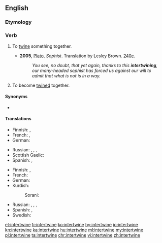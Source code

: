 ==English==

===Etymology===
{{prefix|inter|twine|lang=en}}

===Verb===
{{en-verb|intertwin}}

# {{context|transitive|lang=en}} To [[twine]] something together.
#* '''2005''', [[w:Plato|Plato]], ''Sophist''.  Translation by Lesley Brown. [[w:Stephanus pagination|240c]].
#*: ''You see, no doubt, that yet again, thanks to this '''intertwining''', our many-headed sophist has forced us against our will to admit that what is not is in a way.''
# {{context|intransitive|lang=en}} To become [[twine]]d together.

====Synonyms====
* {{sense|twine around each other}} {{l|en|entwine}}

====Translations====
{{trans-top|To twine something together}}
* Finnish: {{t|fi|kietoa}}, {{t+|fi|punoa}}
* French: {{t+|fr|enchevêtrer}}, {{t+|fr|entrelacer}}
* German: {{t|de|verflechten}}
{{trans-mid}}
* Russian: {{t+|ru|переплета́ть|impf}}, {{t+|ru|переплести́|pf}}, {{t+|ru|сплета́ть|impf}}, {{t+|ru|сплести́|pf}}
* Scottish Gaelic: {{t|gd|eadar-thoinn}}
* Spanish: {{t|es|entretejer}}, {{t|es|entrelazar}}
{{trans-bottom}}

{{trans-top|To become twined together}}
* Finnish: {{t|fi|kietoutua}}, {{t|fi|punoutua}}
* French: {{t+|fr|entrelacer|alt=s'entrelacer}}
* German: {{t|de|verflechten|alt=sich verflechten}}
* Kurdish:
*: Sorani: {{t|ku|تێکخستن|tr=tékxistin|sc=ku-Arab}}
{{trans-mid}}
* Russian: {{t+|ru|переплета́ться|impf}}, {{t+|ru|переплести́сь|pf}}, {{t+|ru|сплета́ться|impf}}, {{t+|ru|сплести́сь|pf}}
* Spanish: {{t|es|entretejerse}}, {{t|es|entrelazarse}}
* Swedish: {{t|sv|sammanflätas}}
{{trans-bottom}}

[[et:intertwine]]
[[fr:intertwine]]
[[ko:intertwine]]
[[hy:intertwine]]
[[io:intertwine]]
[[kn:intertwine]]
[[ka:intertwine]]
[[hu:intertwine]]
[[ml:intertwine]]
[[my:intertwine]]
[[pl:intertwine]]
[[ta:intertwine]]
[[chr:intertwine]]
[[vi:intertwine]]
[[zh:intertwine]]